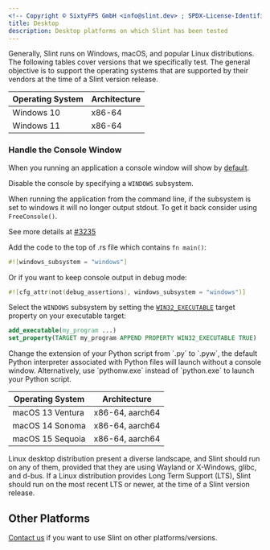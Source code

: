 ```yaml
---
<!-- Copyright © SixtyFPS GmbH <info@slint.dev> ; SPDX-License-Identifier: MIT -->
title: Desktop
description: Desktop platforms on which Slint has been tested
---
```



Generally, Slint runs on Windows, macOS, and popular Linux distributions. The following tables
cover versions that we specifically test. The general objective is to support the operating systems that
are supported by their vendors at the time of a Slint version release.


<Tabs syncKey="dev-platform">
<TabItem label="Windows" icon="seti:windows">

| Operating System | Architecture |
| ---------------- | ------------ |
| Windows 10       | x86-64       |
| Windows 11       | x86-64       |

### Handle the Console Window

When you running an application a console window will show by [default](https://learn.microsoft.com/en-us/cpp/build/reference/subsystem-specify-subsystem?view=msvc-170).

Disable the console by specifying a `WINDOWS` subsystem.

When running the application from the command line, if the subsystem is set to windows it will no longer output stdout. To get it back consider using `FreeConsole()`.

See more details at [#3235](https://github.com/slint-ui/slint/issues/3235)

<Tabs syncKey="dev-language">
<TabItem label="Rust">

Add the code to the top of .rs file which contains `fn main()`:

```rust
#![windows_subsystem = "windows"]
```

Or if you want to keep console output in debug mode:

```rust
#![cfg_attr(not(debug_assertions), windows_subsystem = "windows")]
```
</TabItem>
<TabItem label="C++">


Select the `WINDOWS` subsystem by setting the [`WIN32_EXECUTABLE`](https://cmake.org/cmake/help/latest/prop_tgt/WIN32_EXECUTABLE.html#prop_tgt:WIN32_EXECUTABLE) target property on your executable target:

```cmake
add_executable(my_program ...)
set_property(TARGET my_program APPEND PROPERTY WIN32_EXECUTABLE TRUE)
```

</TabItem>

<TabItem label="Python">
Change the extension of your Python script from `.py` to `.pyw`, the default Python interpreter associated with
Python files will launch without a console window. Alternatively, use `pythonw.exe` instead of `python.exe` to launch
your Python script.
</TabItem>

</Tabs>
</TabItem>
<TabItem label="macOS" icon="apple">

| Operating System  | Architecture    |
| ----------------- | --------------- |
| macOS 13 Ventura  | x86-64, aarch64 |
| macOS 14 Sonoma   | x86-64, aarch64 |
| macOS 15 Sequoia  | x86-64, aarch64 |

</TabItem>
<TabItem label="Linux" icon="linux">


Linux desktop distribution present a diverse landscape, and Slint should run on any of them, provided that they
are using Wayland or X-Windows, glibc, and d-bus. If a Linux distribution provides Long Term Support (LTS),
Slint should run on the most recent LTS or newer, at the time of a Slint version release.
</TabItem>
</Tabs>

## Other Platforms
[Contact us](https://slint.dev/contact) if you want to use Slint on other platforms/versions.
